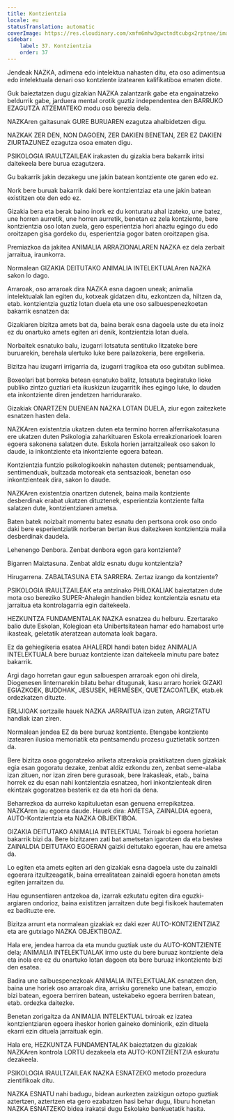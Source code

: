 ```yaml
---
title: Kontzientzia
locale: eu
statusTranslation: automatic
coverImage: https://res.cloudinary.com/xmfm6mhw3gwctndtcubgx2rptnae/image/upload/v1740337243/small_cover_educacion_fundamental_a051170f1c.webp
sidebar:
    label: 37. Kontzientzia
    order: 37
---
```

Jendeak NAZKA, adimena edo intelektua nahasten ditu, eta oso adimentsua edo intelektuala denari oso kontziente izatearen kalifikatiboa ematen diote.

Guk baieztatzen dugu gizakian NAZKA zalantzarik gabe eta engainatzeko beldurrik gabe, jarduera mental orotik guztiz independentea den BARRUKO EZAGUTZA ATZEMATEKO modu oso berezia dela.

NAZKAren gaitasunak GURE BURUAREN ezagutza ahalbidetzen digu.

NAZKAK ZER DEN, NON DAGOEN, ZER DAKIEN BENETAN, ZER EZ DAKIEN ZIURTAZUNEZ ezagutza osoa ematen digu.

PSIKOLOGIA IRAULTZAILEAK irakasten du gizakia bera bakarrik iritsi daitekeela bere burua ezagutzera.

Gu bakarrik jakin dezakegu une jakin batean kontziente ote garen edo ez.

Nork bere buruak bakarrik daki bere kontzientziaz eta une jakin batean existitzen ote den edo ez.

Gizakia bera eta berak baino inork ez du konturatu ahal izateko, une batez, une horren aurretik, une horren aurretik, benetan ez zela kontziente, bere kontzientzia oso lotan zuela, gero esperientzia hori ahaztu egingo du edo oroitzapen gisa gordeko du, esperientzia gogor baten oroitzapen gisa.

Premiazkoa da jakitea ANIMALIA ARRAZIONALAREN NAZKA ez dela zerbait jarraitua, iraunkorra.

Normalean GIZAKIA DEITUTAKO ANIMALIA INTELEKTUALAren NAZKA sakon lo dago.

Arraroak, oso arraroak dira NAZKA esna dagoen uneak; animalia intelektualak lan egiten du, kotxeak gidatzen ditu, ezkontzen da, hiltzen da, etab. kontzientzia guztiz lotan duela eta une oso salbuespenezkoetan bakarrik esnatzen da:

Gizakiaren bizitza amets bat da, baina berak esna dagoela uste du eta inoiz ez du onartuko amets egiten ari denik, kontzientzia lotan duela.

Norbaitek esnatuko balu, izugarri lotsatuta sentituko litzateke bere buruarekin, berehala ulertuko luke bere pailazokeria, bere ergelkeria.

Bizitza hau izugarri irrigarria da, izugarri tragikoa eta oso gutxitan sublimea.

Boxeolari bat borroka betean esnatuko balitz, lotsatuta begiratuko lioke publiko zintzo guztiari eta ikuskizun izugarritik ihes egingo luke, lo dauden eta inkontziente diren jendetzen harridurarako.

Gizakiak ONARTZEN DUENEAN NAZKA LOTAN DUELA, ziur egon zaitezkete esnatzen hasten dela.

NAZKAren existentzia ukatzen duten eta termino horren alferrikakotasuna ere ukatzen duten Psikologia zaharkituaren Eskola erreakzionarioek loaren egoera sakonena salatzen dute. Eskola horien jarraitzaileak oso sakon lo daude, ia inkontziente eta inkontziente egoera batean.

Kontzientzia funtzio psikologikoekin nahasten dutenek; pentsamenduak, sentimenduak, bultzada motoreak eta sentsazioak, benetan oso inkontzienteak dira, sakon lo daude.

NAZKAren existentzia onartzen dutenek, baina maila kontziente desberdinak erabat ukatzen dituztenek, esperientzia kontziente falta salatzen dute, kontzientziaren ametsa.

Baten batek noizbait momentu batez esnatu den pertsona orok oso ondo daki bere esperientziatik norberan bertan ikus daitezkeen kontzientzia maila desberdinak daudela.

Lehenengo Denbora. Zenbat denbora egon gara kontziente?

Bigarren Maiztasuna. Zenbat aldiz esnatu dugu kontzientzia?

Hirugarrena. ZABALTASUNA ETA SARRERA. Zertaz izango da kontziente?

PSIKOLOGIA IRAULTZAILEAK eta antzinako PHILOKALIAK baieztatzen dute mota oso bereziko SUPER-Ahalegin handien bidez kontzientzia esnatu eta jarraitua eta kontrolagarria egin daitekeela.

HEZKUNTZA FUNDAMENTALAK NAZKA esnatzea du helburu. Ezertarako balio dute Eskolan, Kolegioan eta Unibertsitatean hamar edo hamabost urte ikasteak, geletatik ateratzean automata loak bagara.

Ez da gehiegikeria esatea AHALERDI handi baten bidez ANIMALIA INTELEKTUALA bere buruaz kontziente izan daitekeela minutu pare batez bakarrik.

Argi dago horretan gaur egun salbuespen arraroak egon ohi direla, Diogenesen linternarekin bilatu behar ditugunak, kasu arraro horiek GIZAKI EGIAZKOEK, BUDDHAK, JESUSEK, HERMESEK, QUETZACOATLEK, etab.ek ordezkatzen dituzte.

ERLIJIOAK sortzaile hauek NAZKA JARRAITUA izan zuten, ARGIZTATU handiak izan ziren.

Normalean jendea EZ da bere buruaz kontziente. Etengabe kontziente izatearen ilusioa memoriatik eta pentsamendu prozesu guztietatik sortzen da.

Bere bizitza osoa gogoratzeko ariketa atzerakoia praktikatzen duen gizakiak egia esan gogoratu dezake, zenbat aldiz ezkondu zen, zenbat seme-alaba izan zituen, nor izan ziren bere gurasoak, bere Irakasleak, etab., baina horrek ez du esan nahi kontzientzia esnatzea, hori inkontzienteak diren ekintzak gogoratzea besterik ez da eta hori da dena.

Beharrezkoa da aurreko kapituluetan esan genuena errepikatzea. NAZKAren lau egoera daude. Hauek dira: AMETSA, ZAINALDIA egoera, AUTO-Kontzientzia eta NAZKA OBJEKTIBOA.

GIZAKIA DEITUTAKO ANIMALIA INTELEKTUAL Txiroak bi egoera horietan bakarrik bizi da. Bere bizitzaren zati bat ametsetan igarotzen da eta bestea ZAINALDIA DEITUTAKO EGOERAN gaizki deitutako egoeran, hau ere ametsa da.

Lo egiten eta amets egiten ari den gizakiak esna dagoela uste du zainaldi egoerara itzultzeagatik, baina errealitatean zainaldi egoera honetan amets egiten jarraitzen du.

Hau egunsentiaren antzekoa da, izarrak ezkutatu egiten dira eguzki-argiaren ondorioz, baina existitzen jarraitzen dute begi fisikoek hautematen ez badituzte ere.

Bizitza arrunt eta normalean gizakiak ez daki ezer AUTO-KONTZIENTZIAZ eta are gutxiago NAZKA OBJEKTIBOAZ.

Hala ere, jendea harroa da eta mundu guztiak uste du AUTO-KONTZIENTE dela; ANIMALIA INTELEKTUALAK irmo uste du bere buruaz kontziente dela eta inola ere ez du onartuko lotan dagoen eta bere buruaz inkontziente bizi den esatea.

Badira une salbuespenezkoak ANIMALIA INTELEKTUALAK esnatzen den, baina une horiek oso arraroak dira, arrisku goreneko une batean, emozio bizi batean, egoera berriren batean, ustekabeko egoera berriren batean, etab. ordezka daitezke.

Benetan zorigaitza da ANIMALIA INTELEKTUAL txiroak ez izatea kontzientziaren egoera iheskor horien gaineko dominiorik, ezin dituela ekarri ezin dituela jarraituak egin.

Hala ere, HEZKUNTZA FUNDAMENTALAK baieztatzen du gizakiak NAZKAren kontrola LORTU dezakeela eta AUTO-KONTZIENTZIA eskuratu dezakeela.

PSIKOLOGIA IRAULTZAILEAK NAZKA ESNATZEKO metodo prozedura zientifikoak ditu.

NAZKA ESNATU nahi badugu, bidean aurkezten zaizkigun oztopo guztiak aztertzen, aztertzen eta gero ezabatzen hasi behar dugu, liburu honetan NAZKA ESNATZEKO bidea irakatsi dugu Eskolako bankuetatik hasita.

